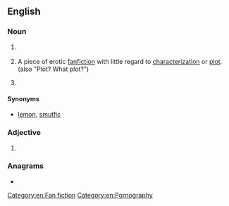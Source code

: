 ==English==

===Noun===
{{en-noun|~}}

# {{lb|en|medicine}} {{io|lang=en|[[w:pulmonary wedge pressure|pulmonary wedge pressure]]}}
# {{lb|en|fandom}} {{io|lang=en|[[porn]] [[without]] [[plot]]}} A piece of erotic [[fanfiction]] with little regard to [[characterization]] or [[plot]]. (also "Plot? What plot?")
# {{lb|en|computing|uncountable}} {{ao|lang=en|[[password]] [[protection]]}}

====Synonyms====
* {{sense|erotic fanfiction}} [[lemon]], [[smutfic]]

===Adjective===
{{en-adj|-}}

# {{lb|en|computing}} {{abbreviation of|[[password]]-[[protected]]|lang=en}}

===Anagrams===
* {{anagrams|en|a=ppw|PPW}}

[[Category:en:Fan fiction]]
[[Category:en:Pornography]]